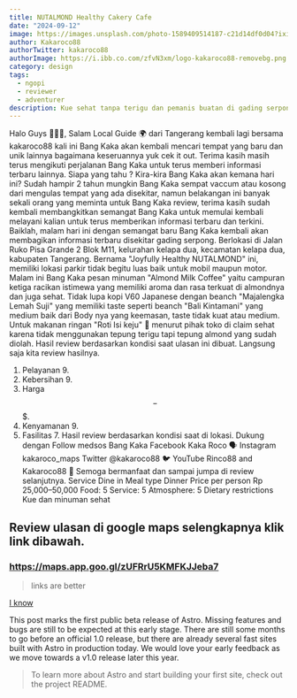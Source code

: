 ```yaml
---
title: NUTALMOND Healthy Cakery Cafe
date: "2024-09-12"
image: https://images.unsplash.com/photo-1589409514187-c21d14df0d04?ixid=MnwxMjA3fDB8MHxwaG90by1wYWdlfHx8fGVufDB8fHx8&ixlib=rb-1.2.1&auto=format&fit=crop&w=1650&q=80
author: Kakaroco88
authorTwitter: kakaroco88
authorImage: https://i.ibb.co.com/zfvN3xm/logo-kakaroco88-removebg.png
category: design
tags:
  - ngopi
  - reviewer
  - adventurer
description: Kue sehat tanpa terigu dan pemanis buatan di gading serpong.
---
```


Halo Guys 🙋🏻‍♂️,
Salam Local Guide 🌍 dari Tangerang kembali lagi bersama kakaroco88 kali ini Bang Kaka akan kembali mencari tempat yang baru dan unik lainnya bagaimana keseruannya yuk cek it out.
Terima kasih masih terus mengikuti perjalanan Bang Kaka untuk terus memberi informasi terbaru lainnya.
Siapa yang tahu ? Kira-kira Bang Kaka akan kemana hari ini?
Sudah hampir 2 tahun mungkin Bang Kaka sempat vaccum atau kosong dari mengulas tempat yang ada disekitar, namun belakangan ini banyak sekali orang yang meminta untuk Bang Kaka review, terima kasih sudah kembali membangkitkan semangat Bang Kaka untuk memulai kembali melayani kalian untuk terus memberikan informasi terbaru dan terkini.
Baiklah, malam hari ini dengan semangat baru Bang Kaka kembali akan membagikan informasi terbaru disekitar gading serpong.
Berlokasi di Jalan Ruko Pisa Grande 2 Blok M11, kelurahan kelapa dua, kecamatan kelapa dua, kabupaten Tangerang.
Bernama "Joyfully Healthy NUTALMOND" ini, memiliki lokasi parkir tidak begitu luas baik untuk mobil maupun motor.
Malam ini Bang Kaka pesan minuman "Almond Milk Coffee" yaitu campuran ketiga racikan istimewa yang memiliki aroma dan rasa terkuat di almondnya dan juga sehat. Tidak lupa kopi V60 Japanese dengan beanch "Majalengka Lemah Suji" yang memiliki taste seperti beanch "Bali Kintamani" yang medium baik dari Body nya yang keemasan, taste tidak kuat atau medium. Untuk makanan ringan "Roti Isi keju" 🍞 menurut pihak toko di claim sehat karena tidak menggunakan tepung terigu tapi tepung almond yang sudah diolah.
Hasil review berdasarkan kondisi saat ulasan ini dibuat. Langsung saja kita review hasilnya.
1. Pelayanan 9.
2. Kebersihan 9.
3. Harga $$-$$$.
4. Kenyamanan 9.
5. Fasilitas 7.
Hasil review berdasarkan kondisi saat di lokasi.
Dukung dengan Follow medsos Bang Kaka
Facebook Kaka Roco 🗣️
Instagram kakaroco_maps
Twitter @kakaroco88 🐦
YouTube Rinco88 and Kakaroco88 🚩
Semoga bermanfaat dan sampai jumpa di review selanjutnya.
Service
Dine in
Meal type
Dinner
Price per person
Rp 25,000–50,000
Food: 5
Service: 5
Atmosphere: 5
Dietary restrictions
Kue dan minuman sehat

## Review ulasan di google maps selengkapnya klik link dibawah.

### https://maps.app.goo.gl/zUFRrU5KMFKJJeba7

> links are better

[I know](they-are-better)

This post marks the first public beta release of Astro. Missing features and bugs are still to be expected at this early stage. There are still some months to go before an official 1.0 release, but there are already several fast sites built with Astro in production today. We would love your early feedback as we move towards a v1.0 release later this year.

> To learn more about Astro and start building your first site, check out the project README.
